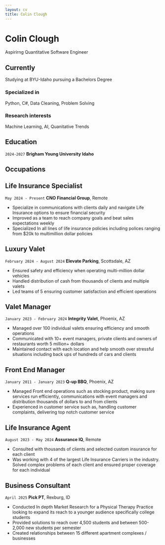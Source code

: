 ```yaml
---
layout: cv
title: Colin Clough
---
```

# Colin Clough
Aspirirng Quantitative Software Engineer

<div id="webaddress">
<a href="cloughcolin@gmail.com"></a>



## Currently

Studying at BYU-Idaho pursuing a Bachelors Degree

### Specialized in

Python, C#, Data Cleaning, Problem Solving


### Research interests

Machine Learning, AI, Quanitative Trends

## Education

`2024-2027`
__Brigham Young University Idaho__


<!-- ## Awards -->



<!-- ## Publications -->



## Occupations

## Life Insurance Specialist

`May 2024 - Present`
__CNO Financial Group__, Remote

- Specialize in communications with clients daily and navigate Life Insurance options to ensure financial security
- Improved as a team to reach company goals and beat sales expectations weekly
- Specialized In all lines of life insurance policies including polices ranging from $20k to multimillion dollar policies

## Luxury Valet

`February 2024 - August 2024`
__Elevate Parking__, Scottsdale, AZ

- Ensured safety and efficiency when operating multi-million dollar vehicles
- Handled distribution of cash from thousands of clients and multiple valets
- Led teams of 5 ensuring customer satisfaction and efficient operations

## Valet Manager

`January 2023 - February 2024`
__Integrity Valet__, Phoenix, AZ

- Managed over 100 individual valets ensuring efficiency and smooth operations
- Communicated with 10+ event managers, private clients and owners of restaurants worth 5 million+ dollars
- Maintained contact with each location and help smooth over stressful situations including back ups of hundreds of cars and clients

## Front End Manager

`January 2011 - January 2023`
__Q-up BBQ__, Phoenix, AZ

- Managed Front end operations such as stocking product, making sure services run efficiently, communications with event managers and distribution thousands of dollars to and from clients
- Experienced in customer service such as, handling customer complaints, delivering top notch customer service

## Life Insurance Agent

`August 2023 - May 2024`
__Assurance IQ__, Remote

- Consulted with thousands of clients and selected custom insurance for each client
- Was working with 4 of the largest Life Insurance Carriers in the industry. Solved complex problems of each client and ensured proper coverage for each individual

## Business Consultant

`April 2025`
__Pick PT__, Rexburg, ID

- Conducted In depth Market Research for a Physical Therapy Practice looking to expand its reach to a younger audience specifically college students
- Provided solutions to reach over 4,500 students and between 500-2,000 new students per semester
- Created relationships between 15 different apartment complexes / businesses

<!-- ### Footer

Last updated: May 2013 -->